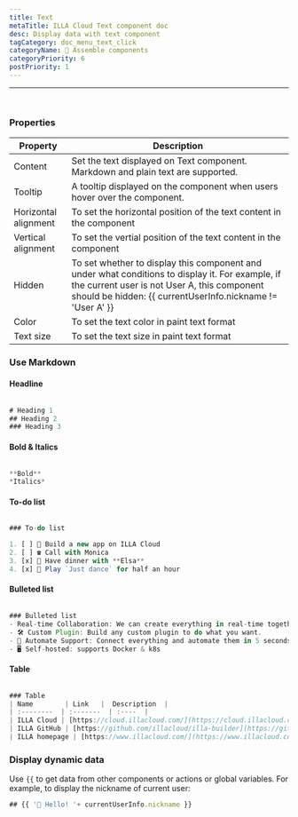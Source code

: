 ```yaml
---
title: Text
metaTitle: ILLA Cloud Text component doc
desc: Display data with text component
tagCategory: doc_menu_text_click
categoryName: 🧬 Assemble components
categoryPriority: 6
postPriority: 1
---
```

---

## <h2 hidden>Text</h2>

<img src='https://cdn.illacloud.com/official-website/img/docs/assemble/text1.png' alt="" />

### Properties

| Property | Description |
| --- | --- |
| Content | Set the text displayed on Text component. Markdown and plain text are supported.  |
| Tooltip | A tooltip displayed on the component when users hover over the component. |
| Horizontal alignment | To set the horizontal position of the text content in the component |
| Vertical alignment | To set the vertial position of the text content in the component |
| Hidden | To set whether to display this component and under what conditions to display it. For example, if the current user is not User A, this component should be hidden: {{ currentUserInfo.nickname != 'User A' }} |
| Color | To set the text color in paint text format |
| Text size | To set the text size in paint text format |

### Use Markdown

#### Headline

<img src='https://cdn.illacloud.com/official-website/img/docs/assemble/text2.png' alt="" />

```jsx
# Heading 1
## Heading 2
### Heading 3
```

#### Bold & Italics

<img src='https://cdn.illacloud.com/official-website/img/docs/assemble/text3.png' alt="" />

```jsx
**Bold**
*Italics*
```

#### To-do list

<img src='https://cdn.illacloud.com/official-website/img/docs/assemble/text4.png' alt="" />

```jsx
### To-do list

1. [ ] 🚀 Build a new app on ILLA Cloud
2. [ ] ☎️ Call with Monica
3. [x] 🍷 Have dinner with **Elsa**
4. [x] 💃 Play `Just dance` for half an hour
```

#### Bulleted list

<img src='https://cdn.illacloud.com/official-website/img/docs/assemble/text5.png' alt="" />

```jsx
### Bulleted list
- Real-time Collaboration: We can create everything in real-time together.
- 🛠 Custom Plugin: Build any custom plugin to do what you want.
- 🤖 Automate Support: Connect everything and automate them in 5 seconds.
- 🖥 Self-hosted: supports Docker & k8s
```

#### Table

<img src='https://cdn.illacloud.com/official-website/img/docs/assemble/text6.png' alt="" />

```jsx
### Table
| Name        | Link   |  Description  |
| :--------  | :-------  | :----  |
| ILLA Cloud | [https://cloud.illacloud.com/](https://cloud.illacloud.com/) |Build apps on ILLA Cloud|
| ILLA GitHub | [https://github.com/illacloud/illa-builder](https://github.com/illacloud/illa-builder) |Star us on GitHub|
| ILLA homepage | [https://www.illacloud.com/](https://www.illacloud.com/) |ILLA Cloud Offical website
```

### Display dynamic data

Use `{{` to get data from other components or actions or global variables. For example, to display the nickname of current user:



```jsx
## {{ '👋 Hello! '+ currentUserInfo.nickname }}
```
